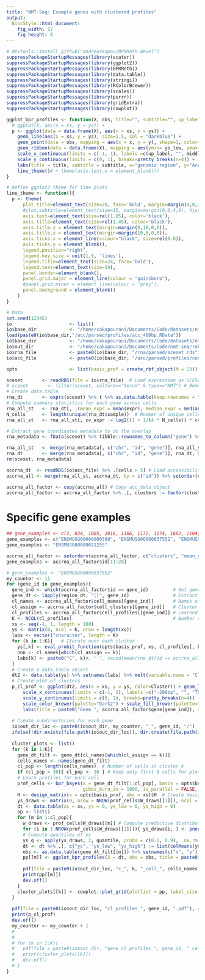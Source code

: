 ```yaml
---
title: "NMT-Seq: Example genes with clustered profiles"
output: 
  BiocStyle::html_document: 
    fig_width: 12
    fig_height: 8
---
```


```r
# devtools::install_github("andreaskapou/BPRMeth-devel")
suppressPackageStartupMessages(library(scater))
suppressPackageStartupMessages(library(ggplot2))
suppressPackageStartupMessages(library(BPRMeth))
suppressPackageStartupMessages(library(data.table))
suppressPackageStartupMessages(library(stringi))
suppressPackageStartupMessages(library(RColorBrewer))
suppressPackageStartupMessages(library(scales))
suppressPackageStartupMessages(library(purrr))
suppressPackageStartupMessages(library(gridExtra))
suppressPackageStartupMessages(library(cowplot))
```

```r
ggplot_bpr_profiles <- function(X, obs, title="", subtitle="", up_label="-500bp", down_label="+500bp", middle_label="TSS", ...){
  # ggplot(X, aes(x = xs, y = ys)) +
  p <- ggplot(data = data.frame(X), aes(x = xs, y = ys)) +
    geom_line(aes(x = xs, y = ys), size=1.5, col = "darkblue") +
    geom_point(data = obs, mapping = aes(x = x, y = y), shape=1, color="red", size=3) +
    geom_ribbon(data = data.frame(X), mapping = aes(ymin= ys_low, ymax= ys_high), alpha=0.4, size = 0.1, fill="cornflowerblue") +
    scale_x_continuous(limits = c(-1, 1), labels =c(up_label, "", middle_label, "", down_label)) + 
    scale_y_continuous(limits = c(0, 1), breaks=pretty_breaks(n=4)) + 
    labs(title = title, subtitle = subtitle, x="genomic region", y="Accessibility") + 
    line_theme()# + theme(axis.text.x = element_blank())
}

# Define ggplot2 theme for line plots
line_theme <- function(){
  p <- theme(
      plot.title=element_text(size=20, face='bold', margin=margin(0,0,3,0), hjust=0.5),
      #plot.subtitle=element_text(size=15, margin=margin(0,0,4,0), hjust=0.5),
      axis.text=element_text(size=rel(1.05), color='black'),
      axis.title=element_text(size=rel(1.45), color='black'),
      axis.title.y = element_text(margin=margin(0,10,0,0)),
      axis.title.x = element_text(margin=margin(10,0,0,0)),
      axis.ticks.x = element_line(colour="black", size=rel(0.8)),
      axis.ticks.y = element_blank(),
      legend.position="right",
      legend.key.size = unit(1.9, 'lines'),
      legend.title=element_text(size=24, face='bold'),
      legend.text=element_text(size=19),
      panel.border=element_blank(),
      panel.grid.major = element_line(colour = "gainsboro"),
      #panel.grid.minor = element_line(colour = "grey"),
      panel.background = element_blank()
    )
}
```

<!-- # Parse and filter data -->
```r
# Data
set.seed(12345)
io                     <- list()
io$base_dir            <- "/home/cakapourani/Documents/Code/datasets/nmt-seq-data-eb"
load(paste0(io$base_dir,"/acc/parsed/profiles/acc_400bp.RData"))
io$base_dir            <- "/home/cakapourani/Documents/Code/datasets/nmt-seq-data-eb"
io$out_dir             <- "/home/cakapourani/Documents/Code/nmt-seq/rebuttal/EB/acc_conservation/out/examples/low_heter_high_expr/"
io$rna_file            <- paste0(io$base_dir, "/rna/parsed/sceset.rds")
io$acc_file            <- paste0(io$base_dir, "/acc/parsed/profiles/cons_cluster_prom_200_200_basis13_GpCcov8_bic0.1_cellcov0.6.rds")

opts                   <- list(basis_prof = create_rbf_object(M = 13))
```

<!-- # Load scRNA data -->
```r
sceset       <- readRDS(file = io$rna_file)  # Load expression as SCESet object
# sceset       <- filter(sceset, culture=="Serum" & type=="NMT") # Remove non-interesting cells
# Create data.table
rna_dt       <- exprs(sceset) %>% t %>% as.data.table(keep.rownames = "sample") %>% melt(id.vars = "sample", value.name = "expr", variable.name = "gene")
# Compute summary statistics for each gene across cells
rna_all_st   <- rna_dt[, .(mean_expr = mean(expr), median_expr = median(expr), var_expr = var(expr), sd_expr = sd(expr), cv_expr = sd(expr)/mean(expr)), by = gene]
N_cells      <- length(unique(rna_dt$sample))  # Number of unique cells
rna_all_st   <- rna_all_st[, cv_expr := log2((1 + 1/(4 * N_cells)) * cv_expr)]  # Correct CV empirically

# Extract gene coordinates metadata to do the overlap
rna_metadata <- fData(sceset) %>% tibble::rownames_to_column("gene") %>% as.data.table %>% .[,c("chr", "start", "end", "gene", "ens_id")]  %>% .[, chr := as.factor(sub("chr", "", chr))] %>% setnames("ens_id", "id")

rna_all_st   <- merge(rna_metadata[, c("chr", "id", "gene")], rna_all_st, by = c("gene")) # Merge using all samples
rna_dt       <- merge(rna_metadata[, c("chr", "id", "gene")], rna_dt, by = c("gene"))     # Merge using only samples that pass filtering
rm(sceset, rna_metadata)
```

<!-- # Load sc-NOMe-seq data -->
```r
accrna_dt  <- readRDS(io$acc_file) %>% .[cells > 5] # Load accessibility data
accrna_all <- merge(rna_all_st, accrna_dt, by = c("id")) %>% setorder(clusters) # Merge with expression data using all samples 

accrna_all_factor <- copy(accrna_all) # Copy acc_data object
accrna_all_factor <- accrna_all_factor %>% .[, clusters := factor(clusters)] %>% .[, N := .N, by = clusters] %>% .[N > 5] # Make clusters as factors
```

# Specific gene examples
```r
## gene_examples <- c(2, 824, 1005, 1016, 1166, 1172, 1174, 1662, 2104, 2102, 2133, 2471)
gene_examples <- c("ENSMUSG00000000399", "ENSMUSG00000037552", "ENSMUSG00000033233", "ENSMUSG00000008601", "ENSMUSG00000028786", "ENSMUSG00000028848")# , "ENSMUSG00000028865")# , "ENSMUSG00000028978")
gene_examples <- "ENSMUSG00000021255"

accrna_all_factor <- setorderv(accrna_all_factor, c("clusters", "mean_expr"), order = c(1,-1))
gene_examples <- accrna_all_factor$id[11:20]

# gene_examples <- "ENSMUSG00000037552"
my_counter <- 11
for (gene_id in gene_examples){
  gene_ind <- which(accrna_all_factor$id == gene_id)         # Get gene ENS id
  gene_dt <- lapply(region_dt, "[[", gene_id)                # Extract accessibility data
  cl_names <- accrna_all_factor$cell_names[[gene_ind]]       # Names of cells passed filtering
  cl_assign <- accrna_all_factor$cell_clusters[[gene_ind]]   # Cluster assignment of cells
  cl_profiles <- accrna_all_factor$cell_profiles[[gene_ind]] # Learned profiles for each cluster
  K <- NCOL(cl_profiles)                                     # Number of clusters K
  xs <- seq(-1, 1, length = 100)
  ys <- matrix(0, ncol = K, nrow = length(xs))
  labs <- vector("character", length = K)
  for (k in 1:K){   # Iterate over each cluster
    ys[,k] <- eval_probit_function(opts$basis_prof, xs, cl_profiles[, k]) # Evaluate function for plotting
    nnn <- cl_names[which(cl_assign == k)]                                # Get names of cells belonging to each cluster
    labs[k] <- paste0("C", k)#, " ", round(mean(rna_dt[id == accrna_all_factor$id[gene_ind] & sample %in% nnn]$expr), 2))
  }
  # Create a data.table object
  dt2 <- data.table(ys) %>% setnames(labs) %>% melt(variable.name = "Cluster", value.name = "ys") %>% .[, xs := xs]
  # Create plot of clusters
  p_cl_prof <- ggplot(dt2, aes(x = xs, y = ys, color=Cluster)) + geom_line(size=2) +
      scale_x_continuous(limits = c(-1, 1), labels =c("-200bp", "", "TSS", "", "+200bp")) + 
      scale_y_continuous(limits = c(0, 1), breaks=pretty_breaks(n=4)) + 
      scale_color_brewer(palette="Dark2") + scale_fill_brewer(palette="Dark2") +
      labs(title = paste0("Gene ", accrna_all_factor$gene[gene_ind]), x="genomic region", y="Accessibility") + line_theme()
  
  # Create subdirectories for each gene
  io$out_dir_loc <- paste0(io$out_dir, my_counter, "_", gene_id, "/")
  ifelse(!dir.exists(file.path(io$out_dir_loc)), dir.create(file.path(io$out_dir_loc)), FALSE)
  
  cluster_plots <- list()
  for (k in 1:K){
    gene_dt_filt <- gene_dt[cl_names[which(cl_assign == k)]]
    cells_names <- names(gene_dt_filt)
    cl_pop <- length(cells_names)  # Number of cells in cluster k
    if (cl_pop > 30){ cl_pop <- 30 } # Keep only first 8 cells for plotting
    # Learn profiles for each cell
    prof_cells <- bpr_bayes(x = gene_dt_filt[1:cl_pop], basis = opts$basis_prof, gibbs_nsim = 3000, 
                            gibbs_burn_in = 1000, is_parallel = FALSE, keep_gibbs_draws = TRUE)
    H <- design_matrix(x = opts$basis_prof, obs = xs)$H  # Create design matrix
    ys_draws <- matrix(0, nrow = NROW(prof_cells$W_draws[[1]]), ncol = length(xs))
    dt <- data.table(xs = xs, ys = 0, ys_low = 0, ys_high = 0)
    pp <- list()
    for (m in 1:cl_pop){
      w_draws <- prof_cells$W_draws[[m]] # Compute predictive distribution
      for (i in 1:NROW(prof_cells$W_draws[[1]])){ ys_draws[i, ] <- pnorm(H %*% w_draws[i, ]) }
      # Compute quantiles of ys
      ys_q <- apply(ys_draws, 2, quantile, probs = c(0.1, 0.9),  na.rm = TRUE)
      dt <- dt %>% .[, c("ys", "ys_low", "ys_high") := list(colMeans(ys_draws), ys_q[1, ], ys_q[2, ])]
      obs <- as.data.table(gene_dt_filt[[m]]) %>% setnames(c("x", "y"))
      pp[[m]] <- ggplot_bpr_profiles(X = dt, obs = obs, title = paste0("Cell ", cells_names[m]), subtitle = paste0("Expr = ", round(rna_dt[id == gene_id & sample == cells_names[m], expr], 3)),  up_label = "-200bp", down_label = "+200bp", middle_label = "TSS") ##subtitle = paste0("Expr = ", round(rna_dt[id == gene_id & sample == cells_names[m], expr], 3))
      
      pdf(file = paste0(io$out_dir_loc, "c_", k, "_cell_", cells_names[m], "_prof_", gene_id, ".pdf"), width = 6, height = 4, useDingbats = FALSE)
      print(pp[[m]])
      dev.off()
    }
    cluster_plots[[k]] <- cowplot::plot_grid(plotlist = pp, label_size = 30, ncol = 2, nrow = 4, rel_widths = c(1, 1.2))
  }
  
  pdf(file = paste0(io$out_dir_loc, "cl_profiles_", gene_id, ".pdf"), width = 6, height = 4, useDingbats = FALSE)
  print(p_cl_prof)
  dev.off()
  my_counter <- my_counter + 1
  # 
  # 
  # for (k in 1:K){
  #   pdf(file = paste0(io$out_dir, "gene_cl_profiles_", gene_id, "_cells_cl_", k, ".pdf"), width = 13, height = 14)
  #   print(cluster_plots[[k]])
  #   dev.off()
  # }
}

```

